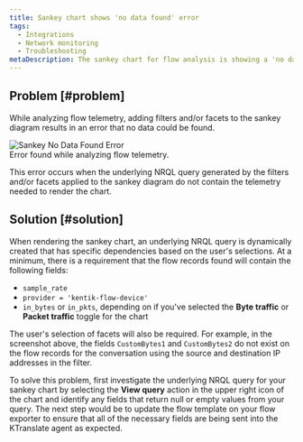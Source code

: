 ```yaml
---
title: Sankey chart shows 'no data found' error
tags:
  - Integrations
  - Network monitoring
  - Troubleshooting
metaDescription: The sankey chart for flow analysis is showing a 'no data found' error in your UI.
---
```



## Problem [#problem]

While analyzing flow telemetry, adding filters and/or facets to the sankey diagram results in an error that no data could be found.

   <img title="Sankey No Data Found Error" alt="Sankey No Data Found Error" src={networkSankeyNoData}/>
   
   <figcaption>
   Error found while analyzing flow telemetry.
   </figcaption>

This error occurs when the underlying NRQL query generated by the filters and/or facets applied to the sankey diagram do not contain the telemetry needed to render the chart.

## Solution [#solution]

When rendering the sankey chart, an underlying NRQL query is dynamically created that has specific dependencies based on the user's selections. At a minimum, there is a requirement that the flow records found will contain the following fields:
  * `sample_rate`
  * `provider = 'kentik-flow-device'`
  * `in_bytes` or `in_pkts`, depending on if you've selected the **Byte traffic** or **Packet traffic** toggle for the chart

The user's selection of facets will also be required. For example, in the screenshot above, the fields `CustomBytes1` and `CustomBytes2` do not exist on the flow records for the conversation using the source and destination IP addresses in the filter.

To solve this problem, first investigate the underlying NRQL query for your sankey chart by selecting the **View query** action in the upper right icon of the chart and identify any fields that return null or empty values from your query. The next step would be to update the flow template on your flow exporter to ensure that all of the necessary fields are being sent into the KTranslate agent as expected.
